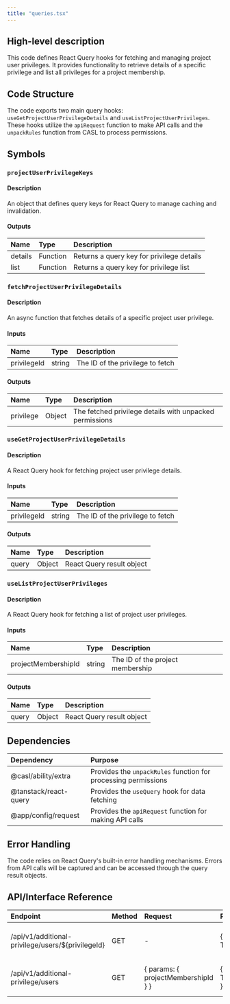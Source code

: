 ```yaml
---
title: "queries.tsx"
---
```


## High-level description
This code defines React Query hooks for fetching and managing project user privileges. It provides functionality to retrieve details of a specific privilege and list all privileges for a project membership.

## Code Structure
The code exports two main query hooks: `useGetProjectUserPrivilegeDetails` and `useListProjectUserPrivileges`. These hooks utilize the `apiRequest` function to make API calls and the `unpackRules` function from CASL to process permissions.

## Symbols

### `projectUserPrivilegeKeys`
#### Description
An object that defines query keys for React Query to manage caching and invalidation.

#### Outputs
| Name | Type | Description |
|:-----|:-----|:------------|
| details | Function | Returns a query key for privilege details |
| list | Function | Returns a query key for privilege list |

### `fetchProjectUserPrivilegeDetails`
#### Description
An async function that fetches details of a specific project user privilege.

#### Inputs
| Name | Type | Description |
|:-----|:-----|:------------|
| privilegeId | string | The ID of the privilege to fetch |

#### Outputs
| Name | Type | Description |
|:-----|:-----|:------------|
| privilege | Object | The fetched privilege details with unpacked permissions |

### `useGetProjectUserPrivilegeDetails`
#### Description
A React Query hook for fetching project user privilege details.

#### Inputs
| Name | Type | Description |
|:-----|:-----|:------------|
| privilegeId | string | The ID of the privilege to fetch |

#### Outputs
| Name | Type | Description |
|:-----|:-----|:------------|
| query | Object | React Query result object |

### `useListProjectUserPrivileges`
#### Description
A React Query hook for fetching a list of project user privileges.

#### Inputs
| Name | Type | Description |
|:-----|:-----|:------------|
| projectMembershipId | string | The ID of the project membership |

#### Outputs
| Name | Type | Description |
|:-----|:-----|:------------|
| query | Object | React Query result object |

## Dependencies
| Dependency | Purpose |
|:-----------|:--------|
| @casl/ability/extra | Provides the `unpackRules` function for processing permissions |
| @tanstack/react-query | Provides the `useQuery` hook for data fetching |
| @app/config/request | Provides the `apiRequest` function for making API calls |

## Error Handling
The code relies on React Query's built-in error handling mechanisms. Errors from API calls will be captured and can be accessed through the query result objects.

## API/Interface Reference
| Endpoint | Method | Request | Response | Description |
|:---------|:-------|:--------|:---------|:------------|
| /api/v1/additional-privilege/users/${privilegeId} | GET | - | { privilege: TProjectUserPrivilege } | Fetch details of a specific privilege |
| /api/v1/additional-privilege/users | GET | { params: { projectMembershipId } } | { privileges: TProjectUserPrivilege[] } | Fetch list of privileges for a project membership |
